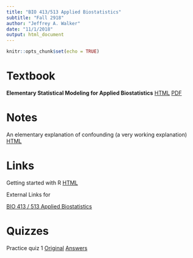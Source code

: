 ```yaml
---
title: "BIO 413/513 Applied Biostatistics"
subtitle: "Fall 2918"
author: "Jeffrey A. Walker"
date: "11/1/2018"
output: html_document
---
```


```r
knitr::opts_chunk$set(echo = TRUE)
```

# Textbook
**Elementary Statistical Modeling for Applied Biostatistics**
<a class="btn" href="/files/applied-biostatistics_bookdown/_book/index.html">HTML</a>
<a class="btn" href="/files/applied-biostatistics_bookdown/_book/Walker-elementary-statistical-modeling-draft.pdf">PDF</a>

# Notes
An elementary explanation of confounding (a very working explanation)
<a class="btn" href="/files/math/confounding.html">HTML</a>

# Links
Getting started with R
<a class="btn" href="/files/lab/Getting_started_with_R.html">HTML</a>

External Links for

[BIO 413 / 513 Applied Biostatistics](/categories/statistics-links/)

# Quizzes
Practice quiz 1
<a class="btn" href="/files/bio413/2018/problem_set_01-QQ.nb.html">Original</a>
<a class="btn" href="/files/bio413/2018/problem_set_01-QQ.nb.html">Answers</a>


